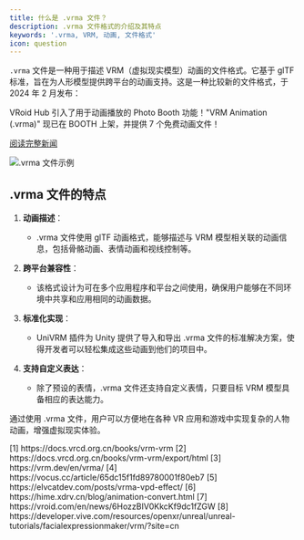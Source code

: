 ```yaml
---
title: 什么是 .vrma 文件？
description: .vrma 文件格式的介绍及其特点
keywords: '.vrma, VRM, 动画, 文件格式'
icon: question
---
```


`.vrma` 文件是一种用于描述 VRM（虚拟现实模型）动画的文件格式。它基于 glTF 标准，旨在为人形模型提供跨平台的动画支持。这是一种比较新的文件格式，于 2024 年 2 月发布：

<Card title="VRoid Hub 新功能发布" icon="newspaper">
  VRoid Hub 引入了用于动画播放的 Photo Booth 功能！"VRM Animation (.vrma)" 现已在 BOOTH 上架，并提供 7 个免费动画文件！

  [阅读完整新闻](https://vroid.com/en/news/6HozzBIV0KkcKf9dc1fZGW)
</Card>

<Frame>
  <img src="https://oss.vidol.chat/assets/edfe7d13f6f2edb342219ffeaf37a294.webp" alt=".vrma 文件示例" />
</Frame>

## .vrma 文件的特点

1. **动画描述**：
   - .vrma 文件使用 glTF 动画格式，能够描述与 VRM 模型相关联的动画信息，包括骨骼动画、表情动画和视线控制等。

2. **跨平台兼容性**：
   - 该格式设计为可在多个应用程序和平台之间使用，确保用户能够在不同环境中共享和应用相同的动画数据。

3. **标准化实现**：
   - UniVRM 插件为 Unity 提供了导入和导出 .vrma 文件的标准解决方案，使得开发者可以轻松集成这些动画到他们的项目中。

4. **支持自定义表达**：
   - 除了预设的表情，.vrma 文件还支持自定义表情，只要目标 VRM 模型具备相应的表达能力。

通过使用 .vrma 文件，用户可以方便地在各种 VR 应用和游戏中实现复杂的人物动画，增强虚拟现实体验。

<Accordion title="参考资料">
  [1] https://docs.vrcd.org.cn/books/vrm-vrm  
  [2] https://docs.vrcd.org.cn/books/vrm-vrm/export/html  
  [3] https://vrm.dev/en/vrma/  
  [4] https://vocus.cc/article/65dc15f1fd89780001f80eb7  
  [5] https://elvcatdev.com/posts/vrma-vpd-effect/  
  [6] https://hime.xdrv.cn/blog/animation-convert.html  
  [7] https://vroid.com/en/news/6HozzBIV0KkcKf9dc1fZGW  
  [8] https://developer.vive.com/resources/openxr/unreal/unreal-tutorials/facialexpressionmaker/vrm/?site=cn
</Accordion>
